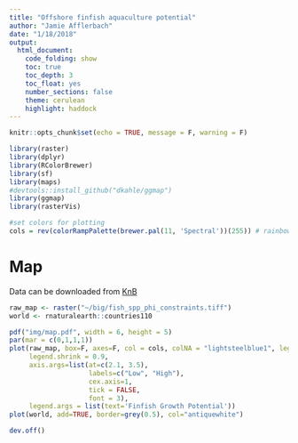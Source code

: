 ```yaml
---
title: "Offshore finfish aquaculture potential"
author: "Jamie Afflerbach"
date: "1/18/2018"
output: 
  html_document:
    code_folding: show
    toc: true
    toc_depth: 3
    toc_float: yes
    number_sections: false
    theme: cerulean
    highlight: haddock
---
```



```r
knitr::opts_chunk$set(echo = TRUE, message = F, warning = F)

library(raster)
library(dplyr)
library(RColorBrewer)
library(sf)
library(maps)
#devtools::install_github("dkahle/ggmap")
library(ggmap)
library(rasterVis)

#set colors for plotting
cols = rev(colorRampPalette(brewer.pal(11, 'Spectral'))(255)) # rainbow color scheme
```
# Map

Data can be downloaded from [KnB](https://knb.ecoinformatics.org/#view/doi:10.5063/F1CF9N69)
```r

raw_map <- raster("~/big/fish_spp_phi_constraints.tiff")
world <- rnaturalearth::countries110

pdf("img/map.pdf", width = 6, height = 5)
par(mar = c(0,1,1,1))
plot(raw_map, box=F, axes=F, col = cols, colNA = "lightsteelblue1", legend = T, horiz = T, bty='n',
     legend.shrink = 0.9, 
     axis.args=list(at=c(2.1, 3.5), 
                    labels=c("Low", "High"),
                    cex.axis=1,
                    tick = FALSE,
                    font = 3),
     legend.args = list(text='Finfish Growth Potential'))
plot(world, add=TRUE, border=grey(0.5), col="antiquewhite")

dev.off()
```




